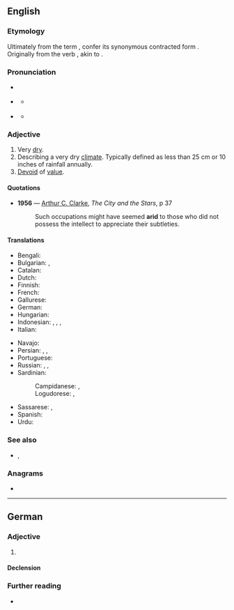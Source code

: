 {{also|àrid|árið}}
==English==

===Etymology===
Ultimately from the {{etyl|la|en}} term {{m|la|āridus||dry, arid, parched}}, confer its synonymous contracted form {{m|la|ardus}}. Originally from the verb {{m|la|āreo||I am dry, I am parched}}, akin to {{m|la|ārdeō||I'm on fire, I burn}}.

===Pronunciation===
* {{a|UK}} {{IPA|/ˈæ.ɹɪd/|lang=en}}
* {{a|US}} {{IPA|/ˈæ.ɹɪd/|lang=en}}
** {{audio|En-us-ne-arid.ogg|Audio (US)|lang=en}} {{a|non-Mary-marry-merry}}
* {{a|US}} {{IPA|/ˈɛə.ɹɪd/|lang=en}}
** {{audio|en-us-arid.ogg|Audio (US)|lang=en}} {{a|Mary-marry-merry}}

===Adjective===
{{en-adj|er|more}}
{{wikipedia}}

# Very [[dry]].
# Describing a very dry [[climate]]. Typically defined as less than 25 cm or 10 inches of rainfall annually.
# [[devoid|Devoid]] of [[value]].

====Quotations====
* '''1956''' — [[w:Arthur C. Clarke|Arthur C. Clarke]], ''The City and the Stars'', p 37
*: Such occupations might have seemed '''arid''' to those who did not possess the intellect to appreciate their subtleties.

====Translations====
{{trans-top|very dry}}
* Bengali: {{t|bn|শুষ্ক|sc=Beng}}
* Bulgarian: {{t+|bg|сух}}, {{t+|bg|безводен}}
* Catalan: {{t|ca|àrid}}
* Dutch: {{t+|nl|droog}}
* Finnish: {{t+|fi|kuiva}}
* French: {{t+|fr|aride}}
* Gallurese: {{t|sdn|àrritu}}
* German: {{t+|de|arid}}
* Hungarian: {{t+|hu|kiszáradt}}
* Indonesian: {{t+|id|kering}}, {{t+|id|kering kerontang}}, {{t+|id|gersang}}, {{t+|id|tandus}}
* Italian: {{t+|it|arido}}
{{trans-mid}}
* Navajo: {{t|nv|hóółtseii}}
* Persian: {{t+|fa|خشک|sc=fa-Arab}}, {{t+|fa|بایر|sc=fa-Arab}}, {{t|fa|کم باران|sc=fa-Arab}}
* Portuguese: {{t+|pt|árido}}
* Russian: {{t+|ru|сухо́й}}, {{t+|ru|засу́шливый}}, {{t+|ru|безво́дный}}
* Sardinian:
*: Campidanese: {{t|sc|àrridu}}, {{t|sc|àridu}}
*: Logudorese: {{t|sc|assuttu}}, {{t|sc|àrridu}}
* Sassarese: {{t|sdc|aramiddu}}, {{t|sdc|séccu}}
* Spanish: {{t+|es|árido}}
* Urdu: {{t|ur|خشک}}
{{trans-bottom}}

===See also===
* {{l|en|semiarid}}, {{l|en|semi-arid}}

===Anagrams===
* {{anagrams|en|Aird|Dari|RAID|dira|raid|riad}}

----

==German==

===Adjective===
{{de-adj|arider|aridesten}}

# {{l|en|arid}}

====Declension====
{{de-decl-adj|arid|arider|aridest}}

===Further reading===
* {{R:Duden}}